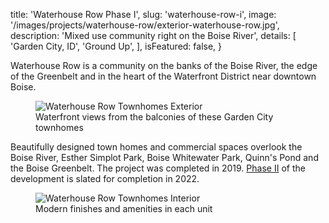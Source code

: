 
  title: 'Waterhouse Row Phase I',
  slug: 'waterhouse-row-i',
  image: '/images/projects/waterhouse-row/exterior-waterhouse-row.jpg',
  description: 'Mixed use community right on the Boise River',
  details: [
    'Garden City, ID',
    'Ground Up',
  ],
  isFeatured: false,
}


Waterhouse Row is a community on the banks of the Boise River, the edge of the Greenbelt and in the heart of the Waterfront District near downtown Boise.

<figure>
  <img alt="Waterhouse Row Townhomes Exterior" src="/images/projects/waterhouse-row/exterior-waterhouse-row.jpg"/>
  <figcaption>Waterfront views from the balconies of these Garden City townhomes</figcaption>
</figure>

Beautifully designed town homes and commercial spaces overlook the Boise River, Esther Simplot Park, Boise Whitewater Park, Quinn's Pond and the Boise Greenbelt. The project was completed in 2019. [Phase II](/project/waterhouse-row-ii) of the development is slated for completion in 2022.

<figure>
  <img alt="Waterhouse Row Townhomes Interior" src="/images/projects/waterhouse-row/waterhouse-row-interior.png"/>
  <figcaption>Modern finishes and amenities in each unit</figcaption>
</figure>
